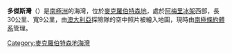 {{Coord|69|7|S|69|9|E|source:GNIS|display=title}}

'''多傑斯灣'''（{{lang-en|Doggers Bay}}）是[[南極洲|南極洲]]的海灣，位於[[麥克羅伯特森地|麥克羅伯特森地]]，處於[[阿梅里冰架|阿梅里冰架]]西部，長30公里、寬9公里，由[[澳大利亞|澳大利亞]]探險隊的空中照片被繪入地圖，現時由[[南極條約體系|南極條約體系]]管理。

{{DEFAULTSORT:Doggers Bay}}
[[Category:麥克羅伯特森地海灣|Category:麥克羅伯特森地海灣]]


{{MacRobertsonLand-geo-stub}}